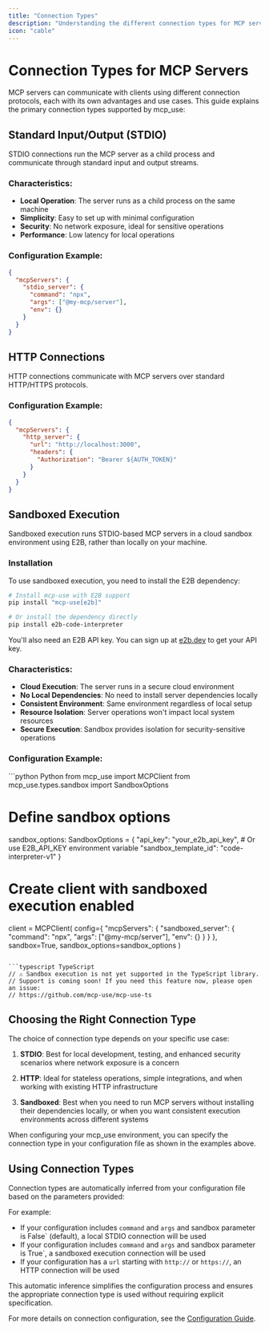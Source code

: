 ```yaml
---
title: "Connection Types"
description: "Understanding the different connection types for MCP servers"
icon: "cable"
---
```


# Connection Types for MCP Servers

MCP servers can communicate with clients using different connection protocols, each with its own advantages and use cases. This guide explains the primary connection types supported by mcp_use:

## Standard Input/Output (STDIO)

STDIO connections run the MCP server as a child process and communicate through standard input and output streams.

### Characteristics:

- **Local Operation**: The server runs as a child process on the same machine
- **Simplicity**: Easy to set up with minimal configuration
- **Security**: No network exposure, ideal for sensitive operations
- **Performance**: Low latency for local operations

### Configuration Example:

```json
{
  "mcpServers": {
    "stdio_server": {
      "command": "npx",
      "args": ["@my-mcp/server"],
      "env": {}
    }
  }
}
```

## HTTP Connections

HTTP connections communicate with MCP servers over standard HTTP/HTTPS protocols.

### Configuration Example:

```json
{
  "mcpServers": {
    "http_server": {
      "url": "http://localhost:3000",
      "headers": {
        "Authorization": "Bearer ${AUTH_TOKEN}"
      }
    }
  }
}
```

## Sandboxed Execution

Sandboxed execution runs STDIO-based MCP servers in a cloud sandbox environment using E2B, rather than locally on your machine.

### Installation

To use sandboxed execution, you need to install the E2B dependency:

```bash
# Install mcp-use with E2B support
pip install "mcp-use[e2b]"

# Or install the dependency directly
pip install e2b-code-interpreter
```

You'll also need an E2B API key. You can sign up at [e2b.dev](https://e2b.dev) to get your API key.

### Characteristics:

- **Cloud Execution**: The server runs in a secure cloud environment
- **No Local Dependencies**: No need to install server dependencies locally
- **Consistent Environment**: Same environment regardless of local setup
- **Resource Isolation**: Server operations won't impact local system resources
- **Secure Execution**: Sandbox provides isolation for security-sensitive operations

### Configuration Example:

<CodeGroup>
```python Python
from mcp_use import MCPClient
from mcp_use.types.sandbox import SandboxOptions

# Define sandbox options
sandbox_options: SandboxOptions = {
    "api_key": "your_e2b_api_key",  # Or use E2B_API_KEY environment variable
    "sandbox_template_id": "code-interpreter-v1"
}

# Create client with sandboxed execution enabled
client = MCPClient(
    config={
        "mcpServers": {
            "sandboxed_server": {
                "command": "npx",
                "args": ["@my-mcp/server"],
                "env": {}
            }
        }
    },
    sandbox=True,
    sandbox_options=sandbox_options
)
```

```typescript TypeScript
// ⚠️ Sandbox execution is not yet supported in the TypeScript library.
// Support is coming soon! If you need this feature now, please open an issue:
// https://github.com/mcp-use/mcp-use-ts
```
</CodeGroup>

## Choosing the Right Connection Type

The choice of connection type depends on your specific use case:

1. **STDIO**: Best for local development, testing, and enhanced security scenarios where network exposure is a concern

2. **HTTP**: Ideal for stateless operations, simple integrations, and when working with existing HTTP infrastructure

3. **Sandboxed**: Best when you need to run MCP servers without installing their dependencies locally, or when you want consistent execution environments across different systems

When configuring your mcp_use environment, you can specify the connection type in your configuration file as shown in the examples above.

## Using Connection Types

Connection types are automatically inferred from your configuration file based on the parameters provided:

For example:

- If your configuration includes `command` and `args` and sandbox parameter is False` (default), a local STDIO connection will be used
- If your configuration includes `command` and `args` and sandbox parameter is True`, a sandboxed execution connection will be used
- If your configuration has a `url` starting with `http://` or `https://`, an HTTP connection will be used

This automatic inference simplifies the configuration process and ensures the appropriate connection type is used without requiring explicit specification.

For more details on connection configuration, see the [Configuration Guide](/getting-started/configuration).
